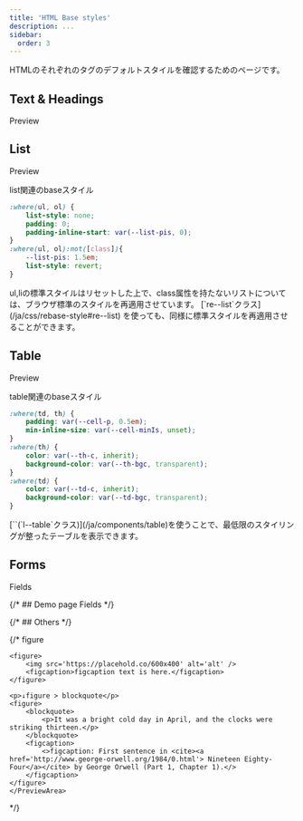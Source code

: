 ```yaml
---
title: 'HTML Base styles'
description: ...
sidebar:
  order: 3
---
```



HTMLのそれぞれのタグのデフォルトスタイルを確認するためのページです。


## Text & Headings
<Preview>
	<PreviewTitle>Preview</PreviewTitle>
	<PreviewArea p='30' isFlow='s'>
		<RawHTML type='texts' />
	</PreviewArea>
</Preview>


## List
<Preview>
	<PreviewTitle>Preview</PreviewTitle>
	<PreviewArea p='30' isFlow='s'>
		<RawHTML type='list' />
	</PreviewArea>
</Preview>

<PreviewTitle>list関連のbaseスタイル</PreviewTitle>
```css
:where(ul, ol) {
	list-style: none;
	padding: 0;
	padding-inline-start: var(--list-pis, 0);
}
:where(ul, ol):not([class]){
	--list-pis: 1.5em;
	list-style: revert;
}
```

<Reference>
ul,liの標準スタイルはリセットした上で、class属性を持たないリストについては、ブラウザ標準のスタイルを再適用させています。  
[`re--list`クラス](/ja/css/rebase-style#re--list) を使っても、同様に標準スタイルを再適用させることができます。
</Reference>

## Table

<Preview>
	<PreviewTitle>Preview</PreviewTitle>
	<PreviewArea p='30' isFlow='s'>
		<RawHTML type='table' />
	</PreviewArea>
</Preview>

<PreviewTitle>table関連のbaseスタイル</PreviewTitle>
```css
:where(td, th) {
	padding: var(--cell-p, 0.5em);
	min-inline-size: var(--cell-minIs, unset);
}
:where(th) {
	color: var(--th-c, inherit);
	background-color: var(--th-bgc, transparent);
}
:where(td) {
	color: var(--td-c, inherit);
	background-color: var(--td-bgc, transparent);
}
```

<Reference>
[`<Table>`(`l--table`クラス)](/ja/components/table)を使うことで、最低限のスタイリングが整ったテーブルを表示できます。
</Reference>



## Forms

<Preview>
	<PreviewTitle>Fields</PreviewTitle>
	<PreviewArea p='30' isFlow='s'>
		<RawHTML type='forms' />
	</PreviewArea>
</Preview>



{/* ## Demo page
<PreviewTitle>Fields</PreviewTitle>
<PreviewArea p='30' isFlow='s'>
	<PreviewFrame isInline url='/demo/html' />
</PreviewArea> */}


{/* ## Others */}

{/* <Preview>
	<PreviewTitle>figure</PreviewTitle>
	<PreviewArea p='30' isFlow='s'>

	<figure>
		<img src='https://placehold.co/600x400' alt='alt' />
		<figcaption>figcaption text is here.</figcaption>
	</figure>

	<p>↓figure > blockquote</p>
	<figure>
		<blockquote>
			<p>It was a bright cold day in April, and the clocks were striking thirteen.</p>
		</blockquote>
		<figcaption>
			<>figcaption: First sentence in <cite><a href='http://www.george-orwell.org/1984/0.html'> Nineteen Eighty-Four</a></cite> by George Orwell (Part 1, Chapter 1).</>
		</figcaption>
	</figure>
	</PreviewArea>
</Preview> */}

